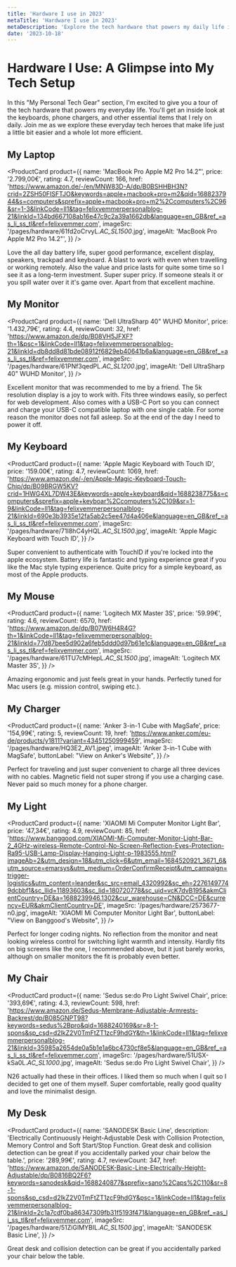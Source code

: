```yaml
---
title: 'Hardware I use in 2023'
metaTitle: 'Hardware I use in 2023'
metaDescription: 'Explore the tech hardware that powers my daily life in 2023. Get insights into my laptop, monitor, keyboard, mouse, and more that make my life efficient.'
date: '2023-10-18'
---
```


# Hardware I Use: A Glimpse into My Tech Setup

In this "My Personal Tech Gear" section, I'm excited to give you a tour of the tech hardware that powers my everyday life. You'll get an inside look at the keyboards, phone chargers, and other essential items that I rely on daily. Join me as we explore these everyday tech heroes that make life just a little bit easier and a whole lot more efficient.

## My Laptop

<ProductCard
  product={{
    name: 'MacBook Pro Apple M2 Pro 14.2"',
    price: '2.799,00€',
    rating: 4.7,
    reviewCount: 166,
    href: 'https://www.amazon.de/-/en/MNW83D-A/dp/B0BSHHBH3N?crid=2ZSH50FISFTJO&keywords=apple+macbook+pro+m2&qid=1688237944&s=computers&sprefix=apple+macbook+pro+m2%2Ccomputers%2C96&sr=1-3&linkCode=ll1&tag=felixvemmerpersonalblog-21&linkId=134bd667108ab16e47c9c2a39a1662db&language=en_GB&ref_=as_li_ss_tl&ref=felixvemmer.com',
    imageSrc: '/pages/hardware/61fd2oCrvyL._AC_SL1500_.jpg',
    imageAlt: 'MacBook Pro Apple M2 Pro 14.2"',
  }}
/>

<Callout className="my-4" title="👍 Pros">
  Love the all day battery life, super good performance, excellent display, speakers, trackpad and
  keyboard. A blast to work with even when travelling or working remotely. Also the value and price
  lasts for quite some time so I see it as a long-term investment.
</Callout>

<Callout className="my-4" title="👎 Cons">
  Super super pricy. If someone steals it or you spill water over it it's game over. Apart from that
  excellent machine.
</Callout>

## My Monitor

<ProductCard
  product={{
    name: 'Dell UltraSharp 40" WUHD Monitor',
    price: '1.432,79€',
    rating: 4.4,
    reviewCount: 32,
    href: 'https://www.amazon.de/dp/B08VH5JFXF?th=1&psc=1&linkCode=ll1&tag=felixvemmerpersonalblog-21&linkId=db8dd8d81bde08912f6829eb40641b6a&language=en_GB&ref_=as_li_ss_tl&ref=felixvemmer.com',
    imageSrc: '/pages/hardware/61PNf3qedPL._AC_SL1200_.jpg',
    imageAlt: 'Dell UltraSharp 40" WUHD Monitor',
  }}
/>

<Callout className="my-4" title="👍 Pros">
  Excellent monitor that was recommended to me by a friend. The 5k resolution display is a joy to
  work with. Fits three windows easily, so perfect for web development. Also comes with a USB-C Port
  so you can connect and charge your USB-C compatible laptop with one single cable.
</Callout>

<Callout className="my-4" title="👎 Cons">
  For some reason the monitor does not fall asleep. So at the end of the day I need to power it off.
</Callout>

## My Keyboard

<ProductCard
  product={{
    name: 'Apple Magic Keyboard with Touch ID',
    price: '159.00€',
    rating: 4.7,
    reviewCount: 1069,
    href: 'https://www.amazon.de/-/en/Apple-Magic-Keyboard-Touch-Chip/dp/B09BRGW5KV?crid=1HWG4XL7DW43E&keywords=apple+keyboard&qid=1688238775&s=computers&sprefix=apple+keyboar%2Ccomputers%2C109&sr=1-9&linkCode=ll1&tag=felixvemmerpersonalblog-21&linkId=690e3b3935e12fa5ab2c5ee47d4a406e&language=en_GB&ref_=as_li_ss_tl&ref=felixvemmer.com',
    imageSrc: '/pages/hardware/71I8hC4yHQL._AC_SL1500_.jpg',
    imageAlt: 'Apple Magic Keyboard with Touch ID',
  }}
/>

<Callout className="my-4" title="👍 Pros">
  Super convenient to authenticate with TouchID if you're locked into the apple ecosystem. Battery
  life is fantastic and typing experience great if you like the Mac style typing experience.
</Callout>

<Callout className="my-4" title="👎 Cons">
  Quite pricy for a simple keyboard, as most of the Apple products.
</Callout>

## My Mouse

<ProductCard
  product={{
    name: 'Logitech MX Master 3S',
    price: '59.99€',
    rating: 4.6,
    reviewCount: 6570,
    href: 'https://www.amazon.de/dp/B07W6H4R4G?th=1&linkCode=ll1&tag=felixvemmerpersonalblog-21&linkId=77d87bee5d902a6feb5ddd0d97b61e1c&language=en_GB&ref_=as_li_ss_tl&ref=felixvemmer.com',
    imageSrc: '/pages/hardware/61TU7cMHepL._AC_SL1500_.jpg',
    imageAlt: 'Logitech MX Master 3S',
  }}
/>

<Callout className="my-4" title="👍 Pros">
  Amazing ergonomic and just feels great in your hands. Perfectly tuned for Mac users (e.g. mission
  control, swiping etc.).
</Callout>

## My Charger

<ProductCard
  product={{
    name: 'Anker 3-in-1 Cube with MagSafe',
    price: '154,99€',
    rating: 5,
    reviewCount: 19,
    href: 'https://www.anker.com/eu-de/products/y1811?variant=43451250999459',
    imageSrc: '/pages/hardware/HQ3E2_AV1.jpeg',
    imageAlt: 'Anker 3-in-1 Cube with MagSafe',
    buttonLabel: "View on Anker's Website",
  }}
/>

<Callout className="my-4" title="👍 Pros">
  Perfect for traveling and just super convenient to charge all three devices with no cables.
</Callout>

<Callout className="my-4" title="👎 Cons">
  Magnetic field not super strong if you use a charging case. Never paid so much money for a phone
  charger.
</Callout>

## My Light

<ProductCard
  product={{
    name: 'XIAOMI Mi Computer Monitor Light Bar',
    price: '47,34€',
    rating: 4.9,
    reviewCount: 85,
    href: 'https://www.banggood.com/XIAOMI-Mi-Computer-Monitor-Light-Bar-2_4GHz-wireless-Remote-Control-No-Screen-Reflection-Eyes-Protection-Ra95-USB-Lamp-Display-Hanging-Light-p-1983555.html?imageAb=2&utm_design=18&utm_click=6&utm_email=1684520921_3671_6&utm_source=emarsys&utm_medium=OrderConfirmReceipt&utm_campaign=trigger-logistics&utm_content=leander&sc_src=email_4320992&sc_eh=22761497749dcbbf1&sc_llid=11893603&sc_lid=180720778&sc_uid=vcK7dvB195&akmClientCountry=DE&a=1688239946.1302&cur_warehouse=CN&DCC=DE&currency=EUR&akmClientCountry=DE',
    imageSrc: '/pages/hardware/2573677-n0.jpg',
    imageAlt: 'XIAOMI Mi Computer Monitor Light Bar',
    buttonLabel: "View on Banggood's Website",
  }}
/>

<Callout className="my-4" title="👍 Pros">
  Perfect for longer coding nights. No reflection from the monitor and neat looking wireless control
  for switching light warmth and intensity.
</Callout>

<Callout className="my-4" title="👎 Cons">
  Hardly fits on big screens like the one, I recommended above, but it just barely works, although
  on smaller monitors the fit is probably even better.
</Callout>

## My Chair

<ProductCard
  product={{
    name: 'Sedus se:do Pro Light Swivel Chair',
    price: '393,69€',
    rating: 4.3,
    reviewCount: 598,
    href: 'https://www.amazon.de/Sedus-Membrane-Adjustable-Armrests-Backrest/dp/B085GNPT98?keywords=sedus%2Bpro&qid=1688240169&sr=8-1-spons&sp_csd=d2lkZ2V0TmFtZT1zcF9hdGY&th=1&linkCode=ll1&tag=felixvemmerpersonalblog-21&linkId=35985a2654de0a5b1e1a6bc4730cf8e5&language=en_GB&ref_=as_li_ss_tl&ref=felixvemmer.com',
    imageSrc: '/pages/hardware/51USX-kSa0L._AC_SL1000_.jpg',
    imageAlt: 'Sedus se:do Pro Light Swivel Chair',
  }}
/>

<Callout className="my-4" title="👍 Pros">
  N26 actually had these in their offices. I liked them so much when I quit so I decided to get one
  of them myself. Super comfortable, really good quality and love the minimalist design.
</Callout>

## My Desk

<ProductCard
  product={{
    name: 'SANODESK Basic Line',
    description:
      'Electrically Continuously Height-Adjustable Desk with Collision Protection, Memory Control and Soft Start/Stop Function. Great desk and collision detection can be great if you accidentally parked your chair below the table.',
    price: '289,99€',
    rating: 4.7,
    reviewCount: 347,
    href: 'https://www.amazon.de/SANODESK-Basic-Line-Electrically-Height-Adjustable/dp/B0816BQ2F6?keywords=sanodesk&qid=1688240877&sprefix=sano%2Caps%2C110&sr=8-1-spons&sp_csd=d2lkZ2V0TmFtZT1zcF9hdGY&psc=1&linkCode=ll1&tag=felixvemmerpersonalblog-21&linkId=2c1a7cdf0ba86347309fb31f5193f471&language=en_GB&ref_=as_li_ss_tl&ref=felixvemmer.com',
    imageSrc: '/pages/hardware/51ZiGIMYBIL._AC_SL1500_.jpg',
    imageAlt: 'SANODESK Basic Line',
  }}
/>

<Callout className="my-4" title="👍 Pros">
  Great desk and collision detection can be great if you accidentally parked your chair below the
  table.
</Callout>
